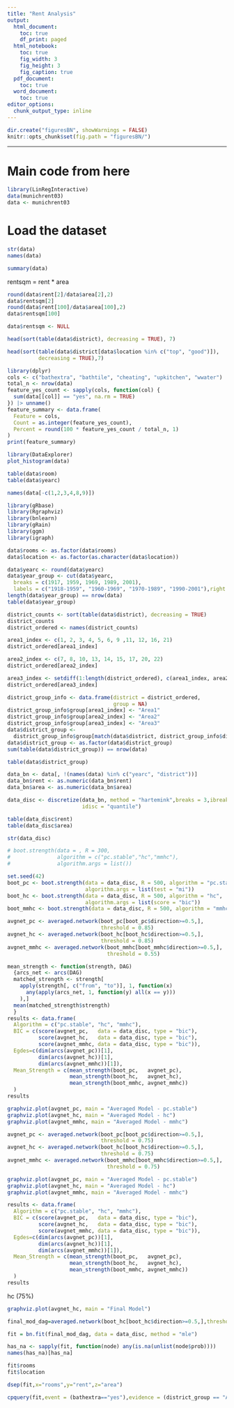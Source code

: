 ```yaml
---
title: "Rent Analysis"
output:
  html_document:
    toc: true
    df_print: paged
  html_notebook:
    toc: true
    fig_width: 3
    fig_height: 3
    fig_caption: true
  pdf_document:
    toc: true
  word_document:
    toc: true
editor_options:
  chunk_output_type: inline
---
```

```r
dir.create("figuresBN", showWarnings = FALSE)  
knitr::opts_chunk$set(fig.path = "figuresBN/")
```
--------------------------------------------------------------------------------
# Main code from here
```r
library(LinRegInteractive)
data(munichrent03)
data <- munichrent03
```
# Load the dataset
```r
str(data)
names(data)
```

```r
summary(data)
```

rentsqm = rent * area
```r
round(data$rent[2]/data$area[2],2)
data$rentsqm[2]
round(data$rent[100]/data$area[100],2)
data$rentsqm[100]
```

```r
data$rentsqm <- NULL
```

```r
head(sort(table(data$district), decreasing = TRUE), 7)
```

```r
head(sort(table(data$district[data$location %in% c("top", "good")]), 
          decreasing = TRUE),7)
```

```r
library(dplyr)
cols <- c("bathextra", "bathtile", "cheating", "upkitchen", "wwater")
total_n <- nrow(data)
feature_yes_count <- sapply(cols, function(col) {
  sum(data[[col]] == "yes", na.rm = TRUE)
}) |> unname()
feature_summary <- data.frame(
  Feature = cols,
  Count = as.integer(feature_yes_count),
  Percent = round(100 * feature_yes_count / total_n, 1)
)
print(feature_summary)
```


```r
library(DataExplorer)
plot_histogram(data)
```
```r
table(data$room)
table(data$yearc)
```

```r
names(data[-c(1,2,3,4,8,9)])
```
 
```r
library(gRbase)
library(Rgraphviz)
library(bnlearn)
library(gRain)
library(ggm)
library(igraph)
```

```r
data$rooms <- as.factor(data$rooms)
data$location <- as.factor(as.character(data$location))
```

```r
data$yearc <- round(data$yearc)
data$year_group <- cut(data$yearc,
  breaks = c(1917, 1959, 1969, 1989, 2001),
  labels = c("1918-1959", "1960-1969", "1970-1989", "1990-2001"),right = TRUE)
length(data$year_group) == nrow(data)
table(data$year_group)
```

```r
district_counts <- sort(table(data$district), decreasing = TRUE)
district_counts
district_ordered <- names(district_counts)
```

```r
area1_index <- c(1, 2, 3, 4, 5, 6, 9 ,11, 12, 16, 21)
district_ordered[area1_index]
```

```r
area2_index <- c(7, 8, 10, 13, 14, 15, 17, 20, 22)
district_ordered[area2_index]
```

```r
area3_index <- setdiff(1:length(district_ordered), c(area1_index, area2_index))
district_ordered[area3_index]
```

```r
district_group_info <- data.frame(district = district_ordered,
                                  group = NA)
district_group_info$group[area1_index] <- "Area1"
district_group_info$group[area2_index] <- "Area2"
district_group_info$group[area3_index] <- "Area3"
data$district_group <- 
  district_group_info$group[match(data$district, district_group_info$district)]
data$district_group <- as.factor(data$district_group)
sum(table(data$district_group)) == nrow(data)
```
```r
table(data$district_group)
```

```r
data_bn <- data[, !(names(data) %in% c("yearc", "district"))]
data_bn$rent <- as.numeric(data_bn$rent)
data_bn$area <- as.numeric(data_bn$area)
```

```r
data_disc <- discretize(data_bn, method = "hartemink",breaks = 3,ibreaks = 60,
                        idisc = "quantile")
```
```r
table(data_disc$rent)
table(data_disc$area)
```
```r
str(data_disc)
```

```r
# boot.strength(data = , R = 300, 
#               algorithm = c("pc.stable","hc","mmhc"),
#               algorithm.args = list())
```

```r
set.seed(42)
boot_pc <- boot.strength(data = data_disc, R = 500, algorithm = "pc.stable",
                         algorithm.args = list(test = "mi"))
boot_hc <- boot.strength(data = data_disc, R = 500, algorithm = "hc", 
                         algorithm.args = list(score = "bic"))
boot_mmhc <- boot.strength(data = data_disc, R = 500, algorithm = "mmhc")
```

```r
avgnet_pc <- averaged.network(boot_pc[boot_pc$direction>=0.5,], 
                              threshold = 0.85)
avgnet_hc <- averaged.network(boot_hc[boot_hc$direction>=0.5,], 
                              threshold = 0.85)
avgnet_mmhc <- averaged.network(boot_mmhc[boot_mmhc$direction>=0.5,], 
                                threshold = 0.55)
```

```r
mean_strength <- function(strength, DAG) 
  {arcs_net <- arcs(DAG)
  matched_strength <- strength[
    apply(strength[, c("from", "to")], 1, function(x)
      any(apply(arcs_net, 1, function(y) all(x == y)))
    ),]
  mean(matched_strength$strength)
  }
results <- data.frame(
  Algorithm = c("pc.stable", "hc", "mmhc"),
  BIC = c(score(avgnet_pc,   data = data_disc, type = "bic"),
          score(avgnet_hc,   data = data_disc, type = "bic"),
          score(avgnet_mmhc, data = data_disc, type = "bic")),  
  Egdes=c(dim(arcs(avgnet_pc))[1],
          dim(arcs(avgnet_hc))[1],
          dim(arcs(avgnet_mmhc))[1]),
  Mean_Strength = c(mean_strength(boot_pc,   avgnet_pc),
                    mean_strength(boot_hc,   avgnet_hc),
                    mean_strength(boot_mmhc, avgnet_mmhc))
  )
results
```

```r
graphviz.plot(avgnet_pc, main = "Averaged Model - pc.stable")
graphviz.plot(avgnet_hc, main = "Averaged Model - hc")
graphviz.plot(avgnet_mmhc, main = "Averaged Model - mmhc")
```

```r
avgnet_pc <- averaged.network(boot_pc[boot_pc$direction>=0.5,], 
                              threshold = 0.75)
avgnet_hc <- averaged.network(boot_hc[boot_hc$direction>=0.5,], 
                              threshold = 0.75)
avgnet_mmhc <- averaged.network(boot_mmhc[boot_mmhc$direction>=0.5,], 
                                threshold = 0.75)
```

```r
graphviz.plot(avgnet_pc, main = "Averaged Model - pc.stable")
graphviz.plot(avgnet_hc, main = "Averaged Model - hc")
graphviz.plot(avgnet_mmhc, main = "Averaged Model - mmhc")
```

```r
results <- data.frame(
  Algorithm = c("pc.stable", "hc", "mmhc"),
  BIC = c(score(avgnet_pc,   data = data_disc, type = "bic"),
          score(avgnet_hc,   data = data_disc, type = "bic"),
          score(avgnet_mmhc, data = data_disc, type = "bic")),  
  Egdes=c(dim(arcs(avgnet_pc))[1],
          dim(arcs(avgnet_hc))[1],
          dim(arcs(avgnet_mmhc))[1]),
  Mean_Strength = c(mean_strength(boot_pc,   avgnet_pc),
                    mean_strength(boot_hc,   avgnet_hc),
                    mean_strength(boot_mmhc, avgnet_mmhc))
  )
results
```
hc (75%)
```r
graphviz.plot(avgnet_hc, main = "Final Model")
```

```r
final_mod_dag=averaged.network(boot_hc[boot_hc$direction>=0.5,],threshold = 0.75)
```

```r
fit = bn.fit(final_mod_dag, data = data_disc, method = "mle")
```

```r
has_na <- sapply(fit, function(node) any(is.na(unlist(node$prob))))
names(has_na)[has_na]
```

```r
fit$rooms
fit$location
```
```r
dsep(fit,x="rooms",y="rent",z="area")
```
```r
cpquery(fit,event = (bathextra=="yes"),evidence = (district_group == "Area1"),n=10^6)
```
